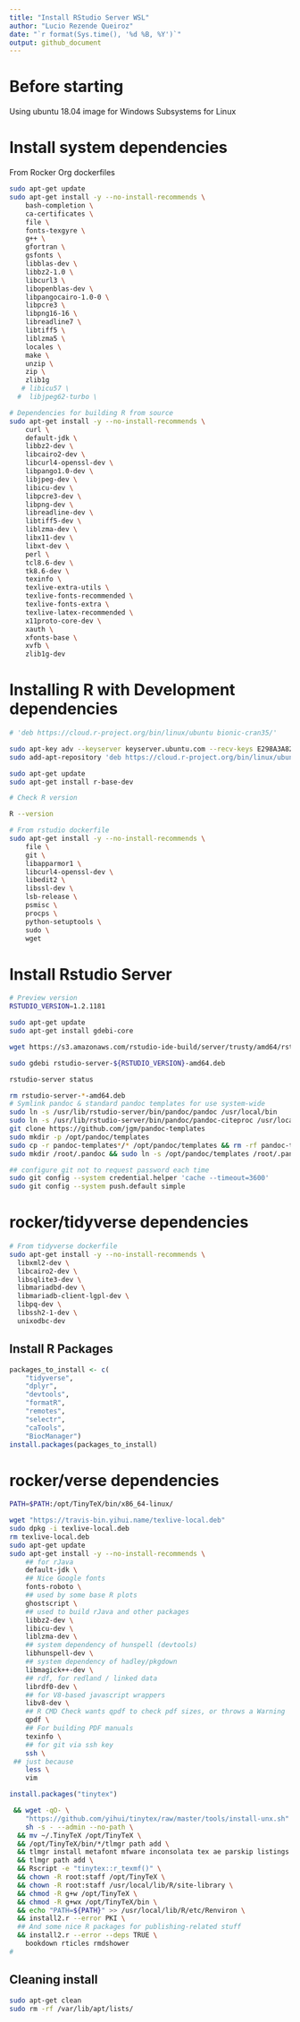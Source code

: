 ```yaml
---
title: "Install RStudio Server WSL"
author: "Lucio Rezende Queiroz"
date: "`r format(Sys.time(), '%d %B, %Y')`"
output: github_document
---
```


# Before starting

Using ubuntu 18.04 image for Windows Subsystems for Linux

# Install system dependencies


From Rocker Org dockerfiles

```bash
sudo apt-get update
sudo apt-get install -y --no-install-recommends \
    bash-completion \
    ca-certificates \
    file \
    fonts-texgyre \
    g++ \
    gfortran \
    gsfonts \
    libblas-dev \
    libbz2-1.0 \
    libcurl3 \
    libopenblas-dev \
    libpangocairo-1.0-0 \
    libpcre3 \
    libpng16-16 \
    libreadline7 \
    libtiff5 \
    liblzma5 \
    locales \
    make \
    unzip \
    zip \
    zlib1g
   # libicu57 \
  #  libjpeg62-turbo \

# Dependencies for building R from source
sudo apt-get install -y --no-install-recommends \
    curl \
    default-jdk \
    libbz2-dev \
    libcairo2-dev \
    libcurl4-openssl-dev \
    libpango1.0-dev \
    libjpeg-dev \
    libicu-dev \
    libpcre3-dev \
    libpng-dev \
    libreadline-dev \
    libtiff5-dev \
    liblzma-dev \
    libx11-dev \
    libxt-dev \
    perl \
    tcl8.6-dev \
    tk8.6-dev \
    texinfo \
    texlive-extra-utils \
    texlive-fonts-recommended \
    texlive-fonts-extra \
    texlive-latex-recommended \
    x11proto-core-dev \
    xauth \
    xfonts-base \
    xvfb \
    zlib1g-dev
```

# Installing R with Development dependencies

```bash
# 'deb https://cloud.r-project.org/bin/linux/ubuntu bionic-cran35/'

sudo apt-key adv --keyserver keyserver.ubuntu.com --recv-keys E298A3A825C0D65DFD57CBB651716619E084DAB9
sudo add-apt-repository 'deb https://cloud.r-project.org/bin/linux/ubuntu bionic-cran35/'

sudo apt-get update
sudo apt-get install r-base-dev

# Check R version

R --version
```

```bash
# From rstudio dockerfile
sudo apt-get install -y --no-install-recommends \
    file \
    git \
    libapparmor1 \
    libcurl4-openssl-dev \
    libedit2 \
    libssl-dev \
    lsb-release \
    psmisc \
    procps \
    python-setuptools \
    sudo \
    wget
```

# Install Rstudio Server

```bash
# Preview version
RSTUDIO_VERSION=1.2.1181

sudo apt-get update
sudo apt-get install gdebi-core

wget https://s3.amazonaws.com/rstudio-ide-build/server/trusty/amd64/rstudio-server-${RSTUDIO_VERSION}-amd64.deb

sudo gdebi rstudio-server-${RSTUDIO_VERSION}-amd64.deb

rstudio-server status
```


```bash
rm rstudio-server-*-amd64.deb
# Symlink pandoc & standard pandoc templates for use system-wide
sudo ln -s /usr/lib/rstudio-server/bin/pandoc/pandoc /usr/local/bin
sudo ln -s /usr/lib/rstudio-server/bin/pandoc/pandoc-citeproc /usr/local/bin
git clone https://github.com/jgm/pandoc-templates
sudo mkdir -p /opt/pandoc/templates
sudo cp -r pandoc-templates*/* /opt/pandoc/templates && rm -rf pandoc-templates*
sudo mkdir /root/.pandoc && sudo ln -s /opt/pandoc/templates /root/.pandoc/templates

## configure git not to request password each time
sudo git config --system credential.helper 'cache --timeout=3600'
sudo git config --system push.default simple
```

# rocker/tidyverse dependencies

```bash
# From tidyverse dockerfile
sudo apt-get install -y --no-install-recommends \
  libxml2-dev \
  libcairo2-dev \
  libsqlite3-dev \
  libmariadbd-dev \
  libmariadb-client-lgpl-dev \
  libpq-dev \
  libssh2-1-dev \
  unixodbc-dev
```

## Install R Packages

```r
packages_to_install <- c(
    "tidyverse",
    "dplyr",
    "devtools",
    "formatR",
    "remotes",
    "selectr",
    "caTools",
    "BiocManager")
install.packages(packages_to_install)
```

# rocker/verse dependencies

```bash
PATH=$PATH:/opt/TinyTeX/bin/x86_64-linux/

wget "https://travis-bin.yihui.name/texlive-local.deb"
sudo dpkg -i texlive-local.deb
rm texlive-local.deb
sudo apt-get update
sudo apt-get install -y --no-install-recommends \
    ## for rJava
    default-jdk \
    ## Nice Google fonts
    fonts-roboto \
    ## used by some base R plots
    ghostscript \
    ## used to build rJava and other packages
    libbz2-dev \
    libicu-dev \
    liblzma-dev \
    ## system dependency of hunspell (devtools)
    libhunspell-dev \
    ## system dependency of hadley/pkgdown
    libmagick++-dev \
    ## rdf, for redland / linked data
    librdf0-dev \
    ## for V8-based javascript wrappers
    libv8-dev \
    ## R CMD Check wants qpdf to check pdf sizes, or throws a Warning
    qpdf \
    ## For building PDF manuals
    texinfo \
    ## for git via ssh key
    ssh \
 ## just because
    less \
    vim
```

```r
install.packages("tinytex")
```


```bash
 && wget -qO- \
    "https://github.com/yihui/tinytex/raw/master/tools/install-unx.sh" | \
    sh -s - --admin --no-path \
  && mv ~/.TinyTeX /opt/TinyTeX \
  && /opt/TinyTeX/bin/*/tlmgr path add \
  && tlmgr install metafont mfware inconsolata tex ae parskip listings \
  && tlmgr path add \
  && Rscript -e "tinytex::r_texmf()" \
  && chown -R root:staff /opt/TinyTeX \
  && chown -R root:staff /usr/local/lib/R/site-library \
  && chmod -R g+w /opt/TinyTeX \
  && chmod -R g+wx /opt/TinyTeX/bin \
  && echo "PATH=${PATH}" >> /usr/local/lib/R/etc/Renviron \
  && install2.r --error PKI \
  ## And some nice R packages for publishing-related stuff
  && install2.r --error --deps TRUE \
    bookdown rticles rmdshower
#
```


## Cleaning install

```bash
sudo apt-get clean
sudo rm -rf /var/lib/apt/lists/
```
